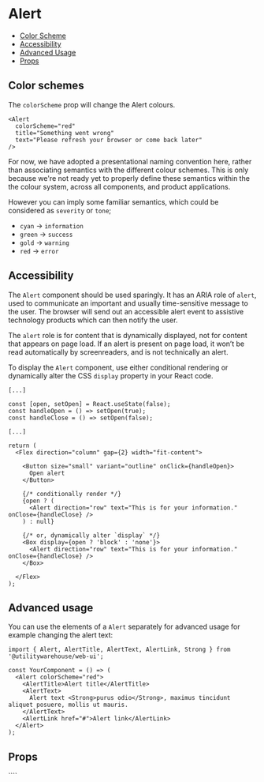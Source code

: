 
<Meta of={Stories} />

# Alert

<Description />

- [Color Scheme](#color-schemes)
- [Accessibility](#accessibility)
- [Advanced Usage](#advanced-usage)
- [Props](#props)

<Canvas of={Stories.Workshop} />

## Color schemes

The `colorScheme` prop will change the Alert colours.

```tsx
<Alert
  colorScheme="red"
  title="Something went wrong"
  text="Please refresh your browser or come back later"
/>
```

For now, we have adopted a presentational naming convention here, rather than
associating semantics with the different colour schemes. This is only because
we're not ready yet to properly define these semantics within the the colour
system, across all components, and product applications.

However you can imply some familiar semantics, which could be considered as
`severity` or `tone`;

- `cyan` -> `information`
- `green` -> `success`
- `gold` -> `warning`
- `red` -> `error`

<Canvas of={Stories.AlertColorSchemes} />

## Accessibility

The `Alert` component should be used sparingly. It has an ARIA role of `alert`,
used to communicate an important and usually time-sensitive message to the
user. The browser will send out an accessible alert event to assistive
technology products which can then notify the user.

The `alert` role is for content that is dynamically displayed, not for content
that appears on page load. If an alert is present on page load, it won’t be
read automatically by screenreaders, and is not technically an alert.

To display the `Alert` component, use either conditional rendering or
dynamically alter the CSS `display` property in your React code.

```tsx
[...]

const [open, setOpen] = React.useState(false);
const handleOpen = () => setOpen(true);
const handleClose = () => setOpen(false);

[...]

return (
  <Flex direction="column" gap={2} width="fit-content">

    <Button size="small" variant="outline" onClick={handleOpen}>
      Open alert
    </Button>

    {/* conditionally render */}
    {open ? (
      <Alert direction="row" text="This is for your information." onClose={handleClose} />
    ) : null}

    {/* or, dynamically alter `display` */}
    <Box display={open ? 'block' : 'none'}>
      <Alert direction="row" text="This is for your information." onClose={handleClose} />
    </Box>

  </Flex>
);
```

## Advanced usage

You can use the elements of a `Alert` separately for advanced usage for example changing the alert text:

```tsx
import { Alert, AlertTitle, AlertText, AlertLink, Strong } from '@utilitywarehouse/web-ui';

const YourComponent = () => (
  <Alert colorScheme="red">
    <AlertTitle>Alert title</AlertTitle>
    <AlertText>
      Alert text <Strong>purus odio</Strong>, maximus tincidunt aliquet posuere, mollis ut mauris.
    </AlertText>
    <AlertLink href="#">Alert link</AlertLink>
  </Alert>
);
```

## Props

<ArgTypes of={Stories} />
````
